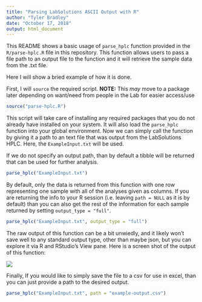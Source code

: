 ```yaml
---
title: "Parsing LabSolutions ASCII Output with R"
author: "Tyler Bradley"
date: "October 17, 2018"
output: html_document
---
```


This README shows a basic usage of `parse_hplc` function provided in the `R/parse-hplc.R` file in this repository. This function allows users to pass a file path to an output file to the function and it will retrieve the sample data from the .txt file. 

Here I will show a bried example of how it is done. 


First, I will `source` the required script. **NOTE:** This *may* move to a package later depending on want/need from people in the Lab for easier access/use

```r
source("parse-hplc.R")
```

This script will take care of installing any required packages that you do not already have installed on your system. It will also load the `parse_hplc` function into your global environment. Now we can simply call the function by giving it a path to an text file that was output from the LabSolutions HPLC. Here, the `ExampleInput.txt` will be used. 

If we do not specify an output path, than by default a tibble will be returned that can be used for further analysis. 

```r
parse_hplc("ExampleInput.txt")
```


By default, only the data is returned from this function with one row representing one sample with all of the analyses given as columns. If you are returning the info to your R session (i.e. leaving `path = NULL` as it is by default) than you can also get the rest of the information for each sample returned by setting `output_type = "full"`. 

```r
parse_hplc("ExampleInput.txt", output_type = "full")

```

The raw output of this function can be a bit unwiedly, and it likely won't save well to any standard output type, other than maybe json, but you can explore it via R and RStudio's View pane. Here is a screen shot of the output of this function:

![](www/full-report-output-tree.png)


Finally, If you would like to simply save the file to a csv for use in excel, than you can just provide a path to the desired output.

```r
parse_hplc("ExampleInput.txt", path = "example-output.csv")

```
